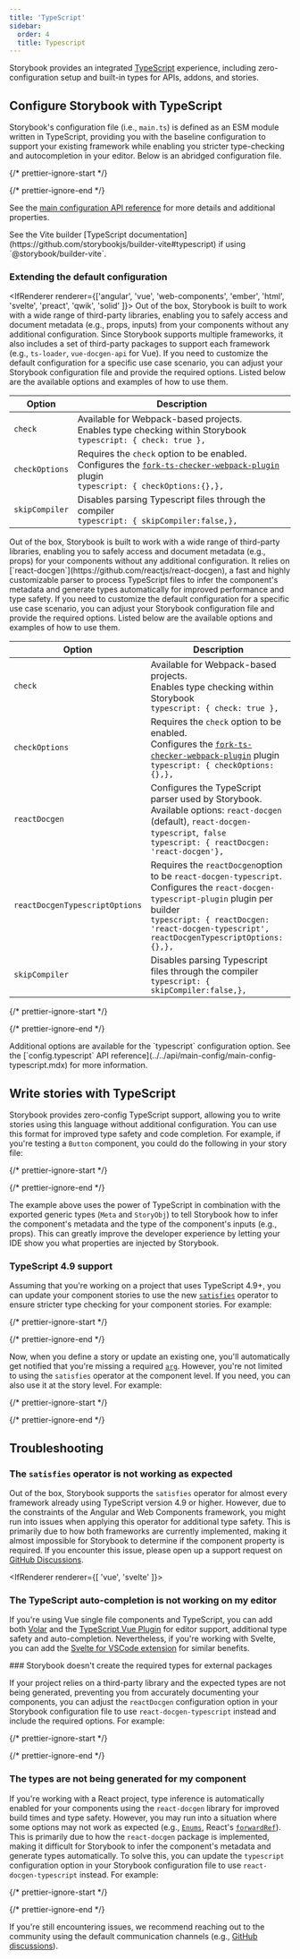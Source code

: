 ```yaml
---
title: 'TypeScript'
sidebar:
  order: 4
  title: Typescript
---
```


Storybook provides an integrated [TypeScript](https://www.typescriptlang.org/) experience, including zero-configuration setup and built-in types for APIs, addons, and stories.

## Configure Storybook with TypeScript

Storybook's configuration file (i.e., `main.ts`) is defined as an ESM module written in TypeScript, providing you with the baseline configuration to support your existing framework while enabling you stricter type-checking and autocompletion in your editor. Below is an abridged configuration file.

{/* prettier-ignore-start */}

<CodeSnippets path="main-config-typical.md" />

{/* prettier-ignore-end */}

See the [main configuration API reference](../../api/main-config/main-config.mdx) for more details and additional properties.

<Callout variant="info" icon="💡">
  See the Vite builder [TypeScript documentation](https://github.com/storybookjs/builder-vite#typescript) if using `@storybook/builder-vite`.
</Callout>

### Extending the default configuration

<IfRenderer renderer={['angular', 'vue', 'web-components', 'ember', 'html', 'svelte', 'preact', 'qwik', 'solid' ]}>
  Out of the box, Storybook is built to work with a wide range of third-party libraries, enabling you to safely access and document metadata (e.g., props, inputs) from your components without any additional configuration. Since Storybook supports multiple frameworks, it also includes a set of third-party packages to support each framework (e.g., `ts-loader`, `vue-docgen-api` for Vue). If you need to customize the default configuration for a specific use case scenario, you can adjust your Storybook configuration file and provide the required options. Listed below are the available options and examples of how to use them.

  | Option         | Description                                                                                                                                                                                                  |
  | -------------- | ------------------------------------------------------------------------------------------------------------------------------------------------------------------------------------------------------------ |
  | `check`        | Available for Webpack-based projects.<br />Enables type checking within Storybook<br />`typescript: { check: true },`                                                                                          |
  | `checkOptions` | Requires the `check` option to be enabled.<br />Configures the [`fork-ts-checker-webpack-plugin`](https://github.com/TypeStrong/fork-ts-checker-webpack-plugin) plugin<br />`typescript: { checkOptions:{},},` |
  | `skipCompiler` | Disables parsing Typescript files through the compiler<br />`typescript: { skipCompiler:false,},`                                                                                                             |
</IfRenderer>

<IfRenderer renderer="react">
  Out of the box, Storybook is built to work with a wide range of third-party libraries, enabling you to safely access and document metadata (e.g., props) for your components without any additional configuration. It relies on [`react-docgen`](https://github.com/reactjs/react-docgen), a fast and highly customizable parser to process TypeScript files to infer the component's metadata and generate types automatically for improved performance and type safety. If you need to customize the default configuration for a specific use case scenario, you can adjust your Storybook configuration file and provide the required options. Listed below are the available options and examples of how to use them.

  | Option                         | Description                                                                                                                                                                                                                               |
  | ------------------------------ | ----------------------------------------------------------------------------------------------------------------------------------------------------------------------------------------------------------------------------------------- |
  | `check`                        | Available for Webpack-based projects.<br />Enables type checking within Storybook<br />`typescript: { check: true },`                                                                                                                       |
  | `checkOptions`                 | Requires the `check` option to be enabled.<br />Configures the [`fork-ts-checker-webpack-plugin`](https://github.com/TypeStrong/fork-ts-checker-webpack-plugin) plugin<br />`typescript: { checkOptions: {},},`                             |
  | `reactDocgen`                  | Configures the TypeScript parser used by Storybook.<br />Available options: `react-docgen` (default), `react-docgen-typescript`,` false`<br /> `typescript: { reactDocgen: 'react-docgen'},`                                                |
  | `reactDocgenTypescriptOptions` | Requires the `reactDocgen`option to be `react-docgen-typescript`.<br /> Configures the `react-docgen-typescript-plugin` plugin per builder<br />`typescript: { reactDocgen: 'react-docgen-typescript', reactDocgenTypescriptOptions: {},},` |
  | `skipCompiler`                 | Disables parsing Typescript files through the compiler<br />`typescript: { skipCompiler:false,},`                                                                                                                                          |
</IfRenderer>

{/* prettier-ignore-start */}

<CodeSnippets path="storybook-main-extend-ts-config.md" />

{/* prettier-ignore-end */}

<Callout>
  Additional options are available for the `typescript` configuration option. See the [`config.typescript` API reference](../../api/main-config/main-config-typescript.mdx) for more information.
</Callout>

## Write stories with TypeScript

Storybook provides zero-config TypeScript support, allowing you to write stories using this language without additional configuration. You can use this format for improved type safety and code completion. For example, if you're testing a `Button` component, you could do the following in your story file:

{/* prettier-ignore-start */}

<CodeSnippets path="button-story-baseline.md" />

{/* prettier-ignore-end */}

The example above uses the power of TypeScript in combination with the exported generic types (`Meta` and `StoryObj`) to tell Storybook how to infer the component's metadata and the type of the component's inputs (e.g., props). This can greatly improve the developer experience by letting your IDE show you what properties are injected by Storybook.

### TypeScript 4.9 support

Assuming that you're working on a project that uses TypeScript 4.9+, you can update your component stories to use the new [`satisfies`](https://www.typescriptlang.org/docs/handbook/release-notes/typescript-4-9.html) operator to ensure stricter type checking for your component stories. For example:

{/* prettier-ignore-start */}

<CodeSnippets path="button-story-baseline-with-satisfies.md" />

{/* prettier-ignore-end */}

Now, when you define a story or update an existing one, you'll automatically get notified that you're missing a required [`arg`](../../writing-stories/args.mdx). However, you're not limited to using the `satisfies` operator at the component level. If you need, you can also use it at the story level. For example:

{/* prettier-ignore-start */}

<CodeSnippets path="button-story-baseline-with-satisfies-story-level.md" />

{/* prettier-ignore-end */}

## Troubleshooting

### The `satisfies` operator is not working as expected

Out of the box, Storybook supports the `satisfies` operator for almost every framework already using TypeScript version 4.9 or higher. However, due to the constraints of the Angular and Web Components framework, you might run into issues when applying this operator for additional type safety. This is primarily due to how both frameworks are currently implemented, making it almost impossible for Storybook to determine if the component property is required. If you encounter this issue, please open up a support request on [GitHub Discussions](https://github.com/storybookjs/storybook/discussions/new?category=help).

<IfRenderer renderer={[ 'vue', 'svelte' ]}>
  ### The TypeScript auto-completion is not working on my editor

  If you're using Vue single file components and TypeScript, you can add both [Volar](https://marketplace.visualstudio.com/items?itemName=Vue.volar) and the [TypeScript Vue Plugin](https://marketplace.visualstudio.com/items?itemName=Vue.vscode-typescript-vue-plugin) for editor support, additional type safety and auto-completion. Nevertheless, if you're working with Svelte, you can add the [Svelte for VSCode extension](https://marketplace.visualstudio.com/items?itemName=svelte.svelte-vscode) for similar benefits.
</IfRenderer>

<IfRenderer renderer="react">
  ### Storybook doesn't create the required types for external packages

  If your project relies on a third-party library and the expected types are not being generated, preventing you from accurately documenting your components, you can adjust the `reactDocgen` configuration option in your Storybook configuration file to use `react-docgen-typescript` instead and include the required options. For example:

  {/* prettier-ignore-start */}

  <CodeSnippets path="storybook-main-prop-filter.md" />

  {/* prettier-ignore-end */}

  ### The types are not being generated for my component

  If you're working with a React project, type inference is automatically enabled for your components using the `react-docgen` library for improved build times and type safety. However, you may run into a situation where some options may not work as expected (e.g., [`Enums`](https://www.typescriptlang.org/docs/handbook/enums.html), React's [`forwardRef`](https://react.dev/reference/react/forwardRef)). This is primarily due to how the `react-docgen` package is implemented, making it difficult for Storybook to infer the component's metadata and generate types automatically. To solve this, you can update the `typescript` configuration option in your Storybook configuration file to use `react-docgen-typescript` instead. For example:

  {/* prettier-ignore-start */}

  <CodeSnippets path="storybook-main-react-docgen-typescript.md" />

  {/* prettier-ignore-end */}

  If you're still encountering issues, we recommend reaching out to the community using the default communication channels (e.g., [GitHub discussions](https://github.com/storybookjs/storybook/discussions/new?category=help)).
</IfRenderer>
